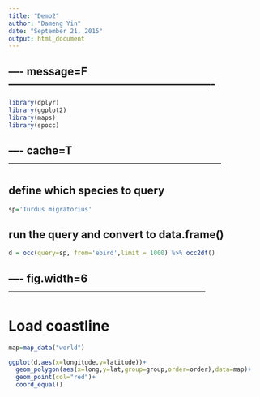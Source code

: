 ```yaml
---
title: "Demo2"
author: "Dameng Yin"
date: "September 21, 2015"
output: html_document
---
```


## ---- message=F----------------------------------------------------------
```r
library(dplyr)
library(ggplot2)
library(maps)
library(spocc)
```

## ---- cache=T------------------------------------------------------------
## define which species to query
```r
sp='Turdus migratorius'
```

## run the query and convert to data.frame()
```r
d = occ(query=sp, from='ebird',limit = 1000) %>% occ2df()
```

## ---- fig.width=6--------------------------------------------------------
# Load coastline
```r
map=map_data("world")

ggplot(d,aes(x=longitude,y=latitude))+
  geom_polygon(aes(x=long,y=lat,group=group,order=order),data=map)+
  geom_point(col="red")+
  coord_equal()
```
